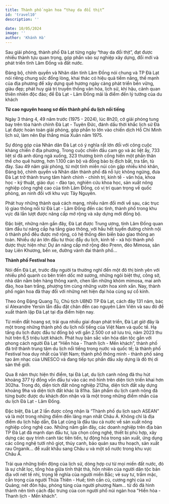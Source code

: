 ```yaml
---
title: Thành phố ngàn hoa “thay da đổi thịt”
id: 'travel10'
description: ''

date: 10/05/2024
image: ''
author: 'Khánh Hà'
---
```


Sau giải phóng, thành phố Đà Lạt từng ngày “thay da đổi thịt”, đạt được nhiều thành tựu quan trọng, góp phần vào sự nghiệp xây dựng, đổi mới và phát triển tỉnh Lâm Đồng và đất nước.

Đảng bộ, chính quyền và Nhân dân tỉnh Lâm Đồng nói chung và TP Đà Lạt nói riêng chung sức đồng lòng, khai thác có hiệu quả tiềm năng, thế mạnh của địa phương để xây dựng quê hương ngày càng phát triển bền vững, giàu đẹp; phát huy giá trị truyền thống văn hóa, lịch sử, khí hậu, cảnh quan thiên nhiên độc đáo; để Đà Lạt - Lâm Đồng mãi là điểm đến lý tưởng của du khách

**Từ cao nguyên hoang sơ đến thành phố du lịch nổi tiếng**

Ngày 3 tháng 4, 49 năm trước (1975 - 2024), lúc 8h20, cờ giải phóng tung bay trên tòa hành chính Đà Lạt - Tuyên Đức, đánh dấu thời khắc lịch sử Đà Lạt được hoàn toàn giải phóng, góp phần to lớn vào chiến dịch Hồ Chí Minh lịch sử, làm nên Đại thắng mùa Xuân năm 1975.

Sự đóng góp của Nhân dân Đà Lạt có ý nghĩa rất lớn đối với công cuộc kháng chiến ở địa phương. Trong cuộc chiến đấu cam go và ác liệt ấy, 733 liệt sĩ đã anh dũng ngã xuống, 323 thương binh cống hiến một phần thân thể cho quê hương, hơn 1.100 cán bộ và đồng bào bị địch bắt, tra tấn, tù đày.
Sau 49 năm giải phóng, từ một tỉnh miền núi còn gặp nhiều khó khăn, Đảng bộ, chính quyền và Nhân dân thành phố đã nỗ lực không ngừng, đưa Đà Lạt trở thành trung tâm hành chính - chính trị, kinh tế - văn hóa, khoa học - kỹ thuật, giáo dục - đào tạo, nghiên cứu khoa học, sản xuất nông nghiệp công nghệ cao của tỉnh Lâm Đồng, có vị trí quan trọng về quốc phòng, an ninh đối với khu vực Tây Nguyên.

Phát huy những thành quả cách mạng, nhiều năm đổi mới về sau, các trục lộ giao thông nối từ Đà Lạt - Lâm Đồng đến các tỉnh, thành phố trong khu vực đã lần lượt được nâng cấp mở rộng và xây dựng mới đồng bộ.

Đặc biệt, những năm gần đây, Đà Lạt được Trung ương, tỉnh Lâm Đồng quan tâm đầu tư nâng cấp hạ tầng giao thông, với hầu hết tuyến đường chính nội ô thành phố đều được mở rộng, có hệ thống đèn biển báo giao thông an toàn. Nhiều dự án lớn đầu tư thúc đẩy du lịch, kinh tế - xã hội thành phố được thực hiện như: Dự án nâng cấp mở rộng đèo Prenn, đèo Mimosa, sân bay Liên Khương, bến xe, đường vành đai thành phố...

**Thành phố Festival hoa**

Nói đến Đà Lạt, trước đây người ta thường nghĩ đến một đô thị bình yên với nhiều phố quanh co bên triền dốc mờ sương, những ngôi biệt thự, công sở, nhà dân nằm bên hàng thông xanh, chen lẫn những khóm mimosa, mai anh đào, hoa ban trắng, phượng tím cùng những vườn hoa xinh xắn. Nay, thành phố ngàn hoa đã thay đổi với những nét hiện đại hòa cùng sự cổ kính.

Theo ông Đặng Quang Tú, Chủ tịch UBND TP Đà Lạt, cách đây 131 năm, bác sĩ Alexandre Yersin lần đầu đặt chân đến cao nguyên Lâm Viên và sau đó đề xuất thành lập Đà Lạt tại địa điểm hiện nay.

Từ miền đất hoang sơ, trải qua nhiều giai đoạn phát triển, Đà Lạt giờ đây là một trong những thành phố du lịch nổi tiếng của Việt Nam và quốc tế. Hạ tầng du lịch được đầu tư đồng bộ với gần 2.500 cơ sở lưu trú, năm 2023 thu hút trên 6,5 triệu lượt khách.
Phát huy bản sắc văn hóa dân tộc gắn với phong cách người Đà Lạt “Hiền hòa - Thanh lịch - Mến khách”, thành phố đã trở thành trung tâm du lịch nổi tiếng trong nước và quốc tế; là thành phố Festival hoa duy nhất của Việt Nam; thành phố thông minh - thành phố sáng tạo âm nhạc của UNESCO và đang tiếp tục phấn đấu xây dựng là đô thị di sản thế giới.

Qua 8 năm thực hiện thí điểm, tại Đà Lạt, du lịch canh nông đã thu hút khoảng 377 tỷ đồng vốn đầu tư vào các mô hình trên diện tích triển khai hơn 302ha. Trong đó, diện tích đất nông nghiệp 212ha, diện tích đất xây dựng khoảng 9ha và diện tích đất khác là 81ha. Sản phẩm du lịch canh nông đã từng bước được du khách đón nhận và là một trong những điểm nhấn của du lịch Đà Lạt - Lâm Đồng.

Đặc biệt, Đà Lạt 2 lần được công nhận là “Thành phố du lịch sạch ASEAN” và là một trong những điểm đến lãng mạn nhất Châu Á. Không chỉ là địa điểm du lịch hấp dẫn, Đà Lạt cũng là đầu tàu cả nước về sản xuất nông nghiệp công nghệ cao. Những năm gần đây, các doanh nghiệp trên địa bàn TP Đà Lạt đã mạnh dạn đầu tư, lựa chọn công nghệ, thiết bị phù hợp, xây dựng các quy trình canh tác tiên tiến, tự động hóa trong sản xuất, ứng dụng các công nghệ tưới nhỏ giọt, thủy canh, bảo quản sau thu hoạch, sản xuất rau Organik… để xuất khẩu sang Châu u và một số nước trong khu vực Châu Á.

Trải qua những biến động của lịch sử, dòng hợp cư từ mọi miền đất nước, đó là sự chắt lọc, tổng hòa giữa tính thật thà, hồn nhiên của người dân tộc bản địa với nét tế nhị, trọng lễ nghĩa của người miền Bắc; vẻ suy tư, trầm mặc, cẩn trọng của người Thừa Thiên - Huế; tính cần cù, cương nghị của xứ Quảng; nét đôn hậu, phóng túng của người phương Nam… từ đó đã hình thành nên tính cách đặc trưng của con người phố núi ngàn hoa "Hiền hòa - Thanh lịch - Mến khách".
